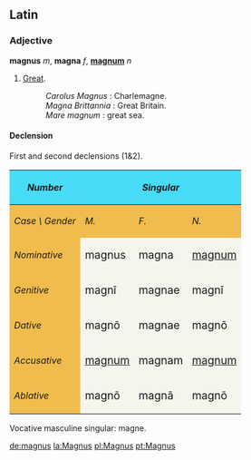 ==Latin==
===Adjective===
'''magnus''' ''m'', '''magna''' ''f'', '''[[magnum]]''' ''n''
# [[Great]].
#: ''Carolus Magnus'' : Charlemagne.
#: ''Magna Brittannia'' : Great Britain.
#: ''Mare magnum'' : great sea.

====Declension====
First and second declensions (1&2).
{| cellpadding="5" border="1"
!style="background:#47DCF8;"| ''Number''
!style="background:#47DCF8;" colspan=3| ''Singular''
|
!style="background:#47DCF8;" colspan=3| ''Plural''
|-
!style="background:#F1BC4E;"|''Case \ Gender''
!style="background:#F1BC4E;"| ''M.''
!style="background:#F1BC4E;"| ''F.''
!style="background:#F1BC4E;"| ''N.''
|
!style="background:#F1BC4E;"| ''MM.''
!style="background:#F1BC4E;"| ''FF.''
!style="background:#F1BC4E;"| ''NN.''
|-
!style="background:#F1BC4E;"| ''Nominative''
|style="background:#F5F5EE;"| <big>magnus  
|style="background:#F5F5EE;"| <big>magna
|style="background:#F5F5EE;"| <big>[[magnum]]
|
|style="background:#F5F5EE;"| <big>magn&#299; 
|style="background:#F5F5EE;"| <big>magnae
|style="background:#F5F5EE;"| <big>magna
|-
!style="background:#F1BC4E;"| ''Genitive''
|style="background:#F5F5EE;"| <big>magn&#299; 
|style="background:#F5F5EE;"| <big>magnae
|style="background:#F5F5EE;"| <big>magn&#299;
|
|style="background:#F5F5EE;"| <big>magn&#333;rum 
|style="background:#F5F5EE;"| <big>magn&#257;rum

|style="background:#F5F5EE;"| <big>magn&#333;rum
|-
!style="background:#F1BC4E;"| ''Dative''
|style="background:#F5F5EE;"| <big>magn&#333; 
|style="background:#F5F5EE;"| <big>magnae
|style="background:#F5F5EE;"| <big>magn&#333;
|
|style="background:#F5F5EE;"| <big>magn&#299;s
|style="background:#F5F5EE;"| <big>magn&#299;s
|style="background:#F5F5EE;"| <big>magn&#299;s
|-
!style="background:#F1BC4E;"| ''Accusative''
|style="background:#F5F5EE;"| <big>[[magnum]] 
|style="background:#F5F5EE;"| <big>magnam
|style="background:#F5F5EE;"| <big>[[magnum]]
|
|style="background:#F5F5EE;"| <big>magn&#333;s 
|style="background:#F5F5EE;"| <big>magn&#257;s
|style="background:#F5F5EE;"| <big>magna
|-
!style="background:#F1BC4E;"| ''Ablative''
|style="background:#F5F5EE;"| <big>magn&#333; 
|style="background:#F5F5EE;"| <big>magn&#257;
|style="background:#F5F5EE;"| <big>magn&#333;
|
|style="background:#F5F5EE;"| <big>magn&#299;s 
|style="background:#F5F5EE;"| <big>magn&#299;s
|style="background:#F5F5EE;"| <big>magn&#299;s
|}

Vocative masculine singular: magne.

[[de:magnus]]
[[la:Magnus]]
[[pl:Magnus]]
[[pt:Magnus]]